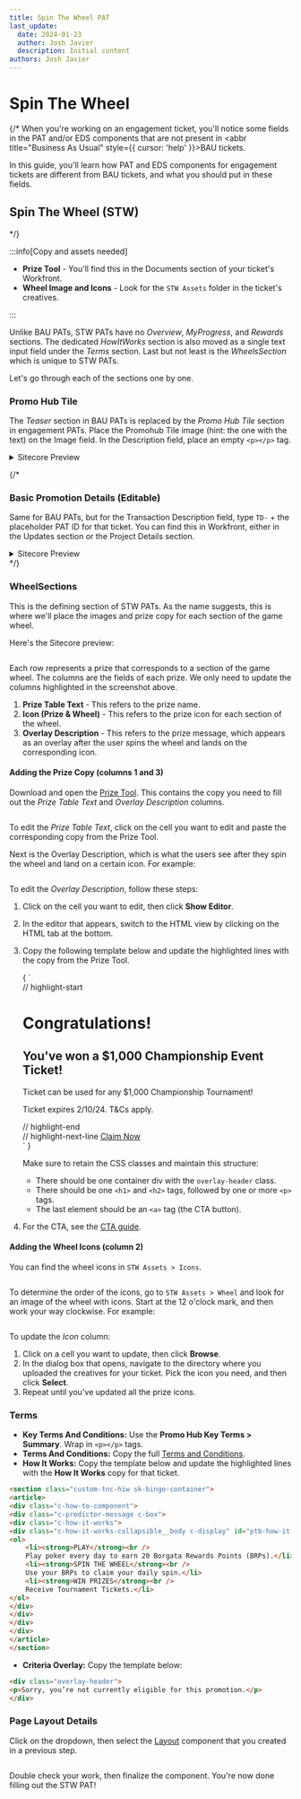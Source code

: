 ---
title: Spin The Wheel PAT
last_update:
  date: 2024-01-23
  author: Josh Javier
  description: Initial content
authors: Josh Javier
---



# Spin The Wheel

{/*
When you're working on an engagement ticket, you'll notice some fields in the PAT and/or EDS components that are not present in <abbr title="Business As Usual" style={{ cursor: 'help' }}>BAU</abbr> tickets.

In this guide, you'll learn how PAT and EDS components for engagement tickets are different from BAU tickets, and what you should put in these fields.

## Spin The Wheel (STW)
*/}

:::info[Copy and assets needed]

- **Prize Tool** - You'll find this in the Documents section of your ticket's Workfront.
- **Wheel Image and Icons** - Look for the `STW Assets` folder in the ticket's creatives.

:::

Unlike BAU PATs, STW PATs have no *Overview*, *MyProgress*, and *Rewards* sections. The dedicated *HowItWorks* section is also moved as a single text input field under the *Terms* section. Last but not least is the *WheelsSection* which is unique to STW PATs.

Let's go through each of the sections one by one.

### Promo Hub Tile

The *Teaser* section in BAU PATs is replaced by the *Promo Hub Tile* section in engagement PATs. Place the Promohub Tile image (hint: the one with the text) on the Image field. In the Description field, place an empty `<p></p>` tag.

<details>
  <summary>Sitecore Preview</summary>
  <img src={promoHubTile} alt="" />
</details>

{/*

### Basic Promotion Details (Editable)

Same for BAU PATs, but for the Transaction Description field, type `TD-` + the placeholder PAT ID for that ticket. You can find this in Workfront, either in the Updates section or the Project Details section.

<details>
  <summary>Sitecore Preview</summary>
  <img src={basicPromoDetails} alt="" />
</details>
*/}

### WheelSections

This is the defining section of STW PATs. As the name suggests, this is where we'll place the images and prize copy for each section of the game wheel.

Here's the Sitecore preview:

<img src={wheelSections} alt="" className="my-4" />

Each row represents a prize that corresponds to a section of the game wheel. The columns are the fields of each prize. We only need to update the columns highlighted in the screenshot above.

1. **Prize Table Text** - This refers to the prize name.
2. **Icon (Prize & Wheel)** - This refers to the prize icon for each section of the wheel.
3. **Overlay Description** - This refers to the prize message, which appears as an overlay after the user spins the wheel and lands on the corresponding icon.

#### Adding the Prize Copy (columns 1 and 3)

Download and open the [Prize Tool](documents#prize-tool). This contains the copy you need to fill out the *Prize Table Text* and *Overlay Description* columns.

<img src={prizeTool} alt="" className="my-4" />

To edit the *Prize Table Text*, click on the cell you want to edit and paste the corresponding copy from the Prize Tool.

Next is the Overlay Description, which is what the users see after they spin the wheel and land on a certain icon. For example:

<img src={overlayDescriptionPreview} alt="" className="my-4" />

To edit the *Overlay Description*, follow these steps:

1. Click on the cell you want to edit, then click **Show Editor**.
2. In the editor that appears, switch to the HTML view by clicking on the HTML tab at the bottom.
3. Copy the following template below and update the highlighted lines with the copy from the Prize Tool.

   <CodeBlock language="html" showLineNumbers className="my-4">
     {
      `<div class="overlay-header">
   // highlight-start
   <h1 class="mb-1 mt-0">Congratulations!</h1>
   <h2 class="mb-2 mt-1">You've won a $1,000 Championship Event Ticket!</h2>
   <p class="mb-2">Ticket can be used for any $1,000 Championship Tournament!</p>
   <p class="mb-2">Ticket expires 2/10/24. T&amp;Cs apply.</p>
   // highlight-end
   <div class="mt-2">
   // highlight-next-line
   <a rel="noopener noreferrer" class="btn btn-primary" href="!!M2.Promo/offers/p/poker">Claim Now</a>
   </div>
   </div>`
     }
   </CodeBlock>

   Make sure to retain the CSS classes and maintain this structure:
   - There should be one container div with the `overlay-header` class.
   - There should be one `<h1>` and `<h2>` tags, followed by one or more `<p>` tags.
   - The last element should be an `<a>` tag (the CTA button).

4. For the CTA, see the [CTA guide](https://coralracing-my.sharepoint.com/:x:/g/personal/krisha_manalo_entaingroup_com/EfvRGdc4sN5MiwcmKjBu55wBGvjTEIDYp-1XEU-iLJkGXA).

#### Adding the Wheel Icons (column 2)

You can find the wheel icons in `STW Assets > Icons`.

<img src={iconsSitecorePath} alt="" className="my-4" />

To determine the order of the icons, go to `STW Assets > Wheel` and look for an image of the wheel with icons. Start at the 12 o'clock mark, and then work your way clockwise. For example:

<img src={wheelIconsGuide} alt="" className="my-4" />

To update the *Icon* column:

1. Click on a cell you want to update, then click **Browse**.
2. In the dialog box that opens, navigate to the directory where you uploaded the creatives for your ticket. Pick the icon you need, and then click **Select**.
3. Repeat until you've updated all the prize icons.

### Terms

- **Key Terms And Conditions:** Use the **Promo Hub Key Terms > Summary**. Wrap in `<p></p>` tags.
- **Terms And Conditions:** Copy the full [Terms and Conditions](documents#terms-and-conditions).
- **How It Works:** Copy the template below and update the highlighted lines with the **How It Works** copy for that ticket.

```html {8-13} showLineNumbers
<section class="custom-tnc-hiw sk-bingo-container">
<article>
<div class="c-how-to-component">
<div class="c-predictor-message c-box">
<div class="c-how-it-works">
<div class="c-how-it-works-collapsible__body c-display" id="ptb-how-it-works__desc">
<ol>
    <li><strong>PLAY</strong><br />
    Play poker every day to earn 20 Borgata Rewards Points (BRPs).</li>
    <li><strong>SPIN THE WHEEL</strong><br />
    Use your BRPs to claim your daily spin.</li>
    <li><strong>WIN PRIZES</strong><br />
    Receive Tournament Tickets.</li>
</ol>
</div>
</div>
</div>
</div>
</article>
</section>
```

- **Criteria Overlay:** Copy the template below:

```html
<div class="overlay-header">
<p>Sorry, you’re not currently eligible for this promotion.</p>
</div>
```

### Page Layout Details

Click on the dropdown, then select the [Layout](engagements-stw) component that you created in a previous step.

<img src={pageLayoutDetails} alt="" className="my-4" />

Double check your work, then finalize the component. You're now done filling out the STW PAT!